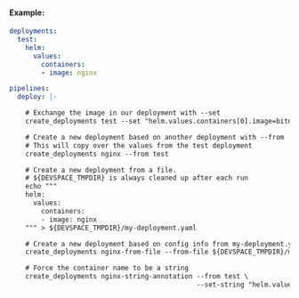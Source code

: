 #### Example:

```yaml
deployments:
  test:
    helm:
      values:
        containers:
        - image: nginx

pipelines:
  deploy: |-

    # Exchange the image in our deployment with --set
    create_deployments test --set "helm.values.containers[0].image=bitnami/nginx"

    # Create a new deployment based on another deployment with --from
    # This will copy over the values from the test deployment
    create_deployments nginx --from test 

    # Create a new deployment from a file. 
    # ${DEVSPACE_TMPDIR} is always cleaned up after each run
    echo """
    helm:
      values:
        containers:
        - image: nginx
    """ > ${DEVSPACE_TMPDIR}/my-deployment.yaml

    # Create a new deployment based on config info from my-deployment.yaml
    create_deployments nginx-from-file --from-file ${DEVSPACE_TMPDIR}/my-deployment.yaml

    # Force the container name to be a string
    create_deployments nginx-string-annotation --from test \
                                               --set-string "helm.values.containers[0].name=true"
